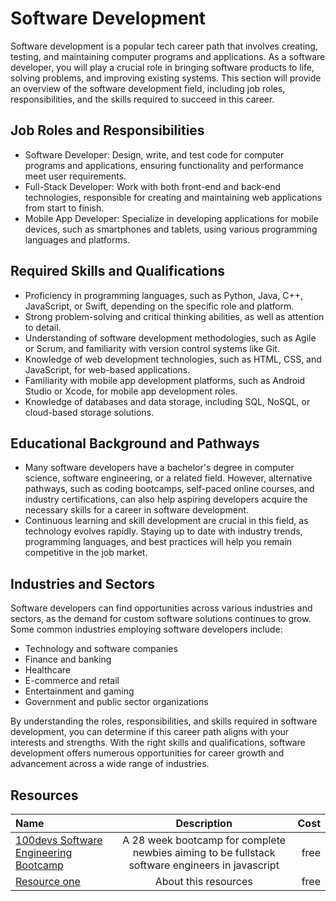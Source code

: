 # Software Development

Software development is a popular tech career path that involves creating, testing, and maintaining computer programs and
applications. As a software developer, you will play a crucial role in bringing software products to life, solving problems,
and improving existing systems. This section will provide an overview of the software development field, including job roles,
responsibilities, and the skills required to succeed in this career.

## Job Roles and Responsibilities

- Software Developer: Design, write, and test code for computer programs and applications, ensuring functionality and
  performance meet user requirements.
- Full-Stack Developer: Work with both front-end and back-end technologies, responsible for creating and maintaining web
  applications from start to finish.
- Mobile App Developer: Specialize in developing applications for mobile devices, such as smartphones and tablets, using
  various programming languages and platforms.

## Required Skills and Qualifications

- Proficiency in programming languages, such as Python, Java, C++, JavaScript, or Swift, depending on the specific role
  and platform.
- Strong problem-solving and critical thinking abilities, as well as attention to detail.
- Understanding of software development methodologies, such as Agile or Scrum, and familiarity with version control
  systems like Git.
- Knowledge of web development technologies, such as HTML, CSS, and JavaScript, for web-based applications.
- Familiarity with mobile app development platforms, such as Android Studio or Xcode, for mobile app development roles.
- Knowledge of databases and data storage, including SQL, NoSQL, or cloud-based storage solutions.

## Educational Background and Pathways

- Many software developers have a bachelor's degree in computer science, software engineering, or a related field.
  However, alternative pathways, such as coding bootcamps, self-paced online courses, and industry certifications, can
  also help aspiring developers acquire the necessary skills for a career in software development.
- Continuous learning and skill development are crucial in this field, as technology evolves rapidly. Staying up to
  date with industry trends, programming languages, and best practices will help you remain competitive in the job market.

## Industries and Sectors

Software developers can find opportunities across various industries and sectors, as the demand for custom software
solutions continues to grow. Some common industries employing software developers include:

- Technology and software companies
- Finance and banking
- Healthcare
- E-commerce and retail
- Entertainment and gaming
- Government and public sector organizations

By understanding the roles, responsibilities, and skills required in software development, you can determine if this career
path aligns with your interests and strengths. With the right skills and qualifications, software development offers
numerous opportunities for career growth and advancement across a wide range of industries.

## Resources

| Name   | Description | Cost |
| :----- | :----: | ----: |
| [100devs Software Engineering Bootcamp](https://www.youtube.com/@learnwithleon)    |  A 28 week bootcamp for complete newbies aiming to be fullstack software engineers in javascript   |   free |
| [Resource one](https://example.com/)    |  About this resources   |   free |
